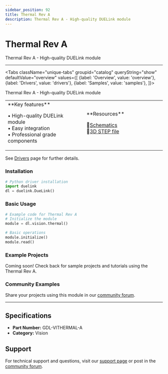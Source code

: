 ```yaml
---
sidebar_position: 92
title: Thermal Rev A
description: Thermal Rev A - High-quality DUELink module
---
```



# Thermal Rev A

<ProductImageSelector 
  partNumber="vithermal-a"
  productName="Thermal Rev A"
/>

Thermal Rev A - High-quality DUELink module

---

<Tabs className="unique-tabs" groupid="catalog" queryString="show" defaultValue="overview"
  values={[
    {label: 'Overview', value: 'overview'},
    {label: 'Drivers', value: 'drivers'},
    {label: 'Samples', value: 'samples'},
  ]}>

<TabItem value="overview">

Thermal Rev A - High-quality DUELink module

<table><td width='50%'>
**Key features**

• High-quality DUELink module<br/>
• Easy integration<br/>
• Professional grade components<br/>

</td><td width='50%'>
**Resources**
 
📄[Schematics](/static/sch/vithermal-a.pdf)<br/>
🔩[3D STEP file](/static/3d/VITHERMAL-A.step)<br/>

</td></table>

</TabItem>

<TabItem value="drivers">

See [Drivers](../../engine/drivers) page for further details.

### Installation

```python
# Python driver installation
import duelink
dl = duelink.DueLink()
```

### Basic Usage

```python
# Example code for Thermal Rev A
# Initialize the module
module = dl.vision.thermal()

# Basic operations
module.initialize()
module.read()
```

</TabItem>

<TabItem value="samples">

### Example Projects

Coming soon! Check back for sample projects and tutorials using the Thermal Rev A.

### Community Examples

Share your projects using this module in our [community forum](https://forums.ghielectronics.com).

</TabItem>

</Tabs>

---

## Specifications

- **Part Number:** GDL-VITHERMAL-A
- **Category:** Vision

## Support

For technical support and questions, visit our [support page](../../support) or post in the [community forum](https://forums.ghielectronics.com).
